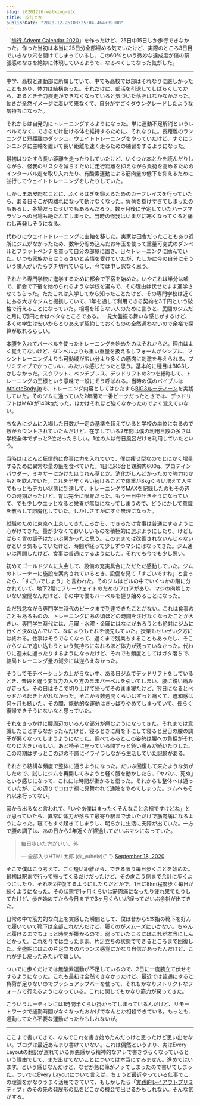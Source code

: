 ```yaml
---
slug: 20201226-walking-etc
title: 歩行とか
publishDate: "2020-12-26T03:25:04.464+09:00"
---
```


「[歩行 Advent Calendar 2020](https://adventar.org/calendars/5933)」を作ったけど、25日中15日しか歩行できなかった。作った当初は本当に25日分全部埋める気でいたけど、実際のところ3日目でいきなり穴を開けてしまっているし、この60%という微妙な達成度が僕の緊張感のなさを絶妙に体現しているようで、なるべくしてなった気がした。

---

中学、高校と運動部に所属していて、中でも高校では部はそれなりに厳しかったこともあり、体力は結構あった。それだけに、部活を引退してしばらくしてから、あるとき全力疾走ができなくなっていると気づいた落胆はなかなかだった。動きが全然イメージに着いて来なくて、自分がすごくダウングレードしたような気持ちになった。

それからは自発的にトレーニングするようになった。単に運動不足解消というレベルでなく、できるだけ動ける体を維持するために、それなりに。長距離のランニングと短距離のダッシュ、ウェイトトレーニングをやっていたけど、すぐにランニングに主軸を置いて長い距離を速く走るための練習をするようになった。

最初はひたすら長い距離を走ったりしていたけど、いくつか本とかを読んだりしながら、怪我のリスクを減らすために走行距離を抑えながら負荷を高めるためのインターバル走を取り入れたり、有酸素運動による筋肉量の低下を抑えるために並行してウェイトトレーニングをしたりしていた。

しかしまあ皮肉なことに、ふくらはぎを鍛えるためのカーフレイズを行っていたら、ある日そこが肉離れになって動けなくなった。負荷を掛けすぎてしまったのもあるし、冬場だったせいでもあるんだろう。数ヶ月後に予定していたハーフマラソンへの出場も絶たれてしまった。当時の怪我はいまだに寒くなってくると痛むし再発しそうになる。

代わりにウェイトトレーニングに主軸を移した。実家は田舎だったこともあり近所にジムがなかったため、数年分貯め込んだお年玉を使って重量可変式のダンベルとフラットベンチを買って自分の部屋に置き、日々トレーニングに励んでいた。いつも家族からはうるさいと苦情を受けていたが、たしかに今の自分にそういう隣人がいたらブチ切れているし、今では申し訳なく思う。

それから専門学校に進学するために都会で下宿を始めた。いやこれは半分は嘘で、都会で下宿を始められるような学校を選んで、その理由は伏せたまま進学させてもらった。ただこれは入学してから知ったことだけど、その専門学校は近くにある大きなジムと提携していて、1年を通して利用できる契約を3千円という破格で行えることになっていた。相場を知らない人のために言うと、民間のジムだと月に1万円とかはベタなところである。一見大盤振る舞いな感じがするけど、多くの学生は安いからとりあえず契約しておくものの全然通わないので余裕で採算が取れるらしい。

本腰を入れてバーベルを使ったトレーニングを始めたのはそれからだ。理由はよく覚えてないけど、ダンベルよりも重い重量を扱えるしフォームがシンプル、マシントレーニングよりも可動域が広い分より多くの筋肉に刺激を与えられる、プリミティブでかっこいい、みたいな感じだったと思う。基本的に種目はBIG3しかしなかった。スクワット、ベンチプレス、デッドリフトの3つを総称して、トレーニングの王様という意味で一般にそう呼ばれる。当時の僕のバイブルは[AthleteBody.jp](https://athletebody.jp/)で、トレーニング内容としてはひたすら[BIG3ルーティーン](https://athletebody.jp/2014/07/19/big3-routine/)を実践していた。そのジムに通っていた2年間で一番ピークだったときでは、デッドリフトはMAXが140kgだった。ほかはそれほど強くなかったのでよく覚えていない。

ちなみにジムに入場した日数が一定の基準を超えていると学校の単位になるので数がカウントされていたんだけど、在学している2年間は僕の利用日数の多さは学校全体でずっと2位だったらしい。1位の人は毎日風呂だけを利用していたという。

当時はほとんど狂信的に食事に力を入れていて、僕は痩せ型なのでとにかく増量するために異常な量の飯を食べていた。1日に米6合と鶏胸肉600g、プロテインパウダー、ミキサーにかけたほうれん草とか。消化がしんどかったので強力わかもとを飲んでいた。これを半年くらい続けることで体重が8kgくらい増えて人生でもっともデカい状態に到達して、トレーニングでMAXを記録したのもその辺りの時期だったけど、胃は完全に限界だった。もう一日中吐きそうになっていて、でも少しウエッとなると栄養が無駄になってしまうので、どうにかして意識を散らして誤魔化していた。しかしさすがにすぐ無理になった。

就職のために東京へ上京してきたころから、できるだけ食事は普通にするように心がけてきた。量が少なくておいしいものを積極的に選ぶようにしたり。けどしばらく胃の調子はだいぶ悪かったと思う。このままでは改善されないんじゃないかという気もしていたけど、時間が経って少しずつマシにはなってきた。ジム通いは再開したけど、食事は普通にするようにした。それでも今でも少し悪い。

初めてゴールドジムに入会して、設備の充実具合にただただ感動していた。ジムのトレーナーに施設を案内されているとき、設備を見て「すごいですね」と言ったら、「すごいでしょう」と言われた。そのジムはビルの中でいくつかの階に分かれていて、地下2階にフリーウェイトのためのフロアがあり、マジの肉塊しかいない空間なんだけど、その中で僕もバーベルを握り始めることになった。

ただ残念ながら専門学生時代のピークまで到達できたことがない。これは食事のこともあるものの、トレーニングにあの頃ほどの時間を注げなくなったことが大きい。専門学生時代には、月曜・水曜・金曜にはなにがあろうとも絶対にジムに行くと決め込んでいて、なによりもそれを優先していた。授業もせいぜい夕方には終わる。仕事はそうでなくなって、遅くまで残業もすることもあったし、そこからジムで追い込もうという気持ちになれるほど体力が残っていなかった。代わりに週末に通ったりするようになったけど、それでも頻度としてはガタ落ちで、結局トレーニング量の減少には逆らえなかった。

そうしてモチベーションの上がらない中、ある日ジムでデッドリフトをしているとき、普段と違う変な力の入り方のままバーベルを引いてしまい、腰に鋭い痛みが走った。その日はそこで切り上げて帰ってそのまま寝たけど、翌日になるとベッドから起き上がれなかった。そこから数週間くらいはずっと痛くて、違和感は何ヶ月も続いた。その間、能動的な運動はきっぱりやめてしまっていて、長らく復帰できそうにないなと思っていた。

それをきっかけに腰周辺のいろんな部分が痛むようになってきた。それまでは意識したことすらなかったんだけど、寝るときに肩を下にして寝ると翌日の腰の調子が悪くなってしまうようになった。調べてみるとこの姿勢は腰への負担がそれなりに大きいらしい。あと椅子に座っている間ずっと鈍い痛みが続いたりした。この時期はずっとこの辺の不調にイライラしながら生活していた記憶がある。

それから結構な頻度で整体に通うようになった。だいぶ回復して来たような気がしたので、試しにジムを再開してみようと軽く腰を動かしたら、「ヤバい、死ぬ」という感じになって、これには時間が掛かると悟った。それからも整体へは通っていたが、この辺りでコロナ禍に見舞われて通院をやめてしまった。ジムへもそれ以来行ってない。

家から出るなと言われて、「いやあ僕はまったくそんなこと余裕ですけどね」とか思っていたら、異常に体力が落ちて最寄り駅まで歩いただけで筋肉痛になるようになった。寝てもすぐ起きてしまうし、明らかに生活に支障が出ていた。一方で腰の調子は、あの日から2年近くが経過してだいぶマシになっていた。

<blockquote class="twitter-tweet">
	<p lang="ja" dir="ltr">
		毎日歩いた方がいい、外
	</p>
	&mdash; 全部入りHTML太郎 (@_yuheiy){" "}
	<a href="https://twitter.com/_yuheiy/status/1306897088064569344?ref_src=twsrc%5Etfw">
		September 18, 2020
	</a>
</blockquote> <script async src="https://platform.twitter.com/widgets.js" charset="utf-8"></script>

そこで僕はこう考えて、ごく短い距離から、できる限り毎日歩くことを始めた。最初は駅まで行って帰ってくるだけだったけど、その向こう側まで余計に歩くようにしたり、それを2往復するようにしたりだとかで、1日に8km程度歩く毎日が続くようになった。その状態で1ヶ月くらいは筋肉痛になったり疲れ果てたりしてたけど、歩き始めてから今日までで3ヶ月くらいが経ってだいぶ余裕が出てきた。

日常の中で筋力的な向上を実感した瞬間として、僕は昔から5本指の靴下を好んで履いていて靴下は全部これなんだけど、履くのがスムーズにいかない。ちゃんと履けるまでちょっと時間が掛かるので、弱っていたころにはこれが本当にしんどかった。これを今では立ったまま、片足立ちの状態でできるところまで回復した。全盛期にはこの片足立ちのバランス感覚にかなり自信があったんだけど、これが少し戻ったみたいで嬉しい。

ついでに歩くだけでは無酸素運動が不足しているので、2日に一度腕立て伏せをするようになった。これも最初は全然できなかったけど、最近では普通にすると負荷が足りないのでプッシュアップバーを使って、それもかなりストリクトなフォームで行えるようになっている。これに関してもかなり筋力が戻ってきた。

こういうルーティンには1時間半くらい掛かってしまっているんだけど、リモートワークで通勤時間がなくなったおかげでなんとか相殺できている。もっとも、通勤してたら不要な運動だったかもしれないが。

---

ここまで書いてきて、なんでこれを書き始めたんだっけと思ったけど思い出せない。ブログは最近あんまり書けていない。これは偶然というより、実はEvery Layoutの翻訳が遅れている罪悪感から精神的なアレで書きづらくなっているという理由でして、まだ出せてないことについては本当にすみません。進めてはいます。という感じなんだけど、なぜか急に筆がノッてしまったので書いてしまった。ついでにEvery Layoutについて言えば、ちょうど最近やっている仕事でこの理論をかなりうまく活用できていて、もしかしたら「[実践的レイアウトプリミティブ](https://yuheiy.hatenablog.com/entry/2020/05/18/094715)」のその先の発展形の話をどこかの機会で出せるかもしれない。そんな気がする。
